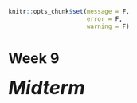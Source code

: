 ```r
knitr::opts_chunk$set(message = F, 
                      error = F, 
                      warning = F)

```

# Week 9 {-} 
<div style = "font-size: 28pt"> **_Midterm_**</div>

<!-- <div style="height:1px ;"><br></div> -->

<!-- [Midterm](./Assignments/Week9_Midterm.pdf){target="_blank"} -->

<!-- <div style="height:1px ;"><br></div> -->

<!-- [Suggested Solutions](./Assignments/Week9_Midterm_with_Solutions.pdf){target="_blank"} -->


